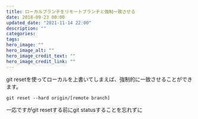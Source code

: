 ```yaml
---
title: ローカルブランチをリモートブランチと強制一致させる
date: 2018-09-23 00:00
updated_date: "2021-11-14 22:00"
description: ""
categories:
tags:
hero_image: ""
hero_image_alt: ""
hero_image_credit_text: ""
hero_image_credit_link: ""
---
```

git resetを使ってローカルを上書いてしまえば、強制的に一致させることができます。

```
git reset --hard origin/[remote branch]
```

一応ですがgit resetする前にgit statusすることを忘れずに